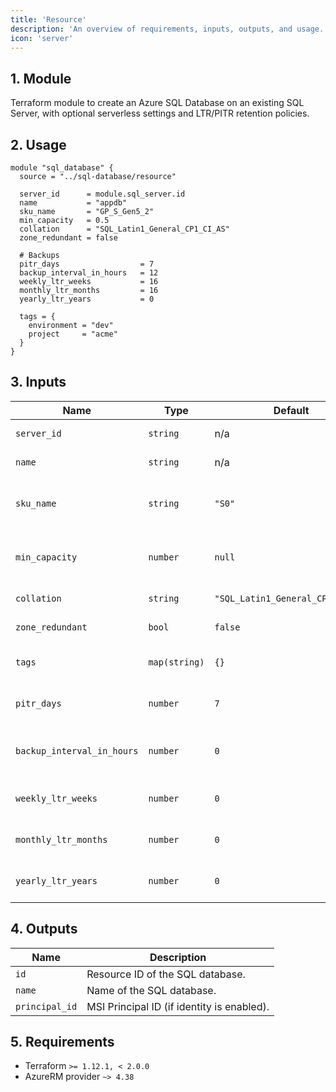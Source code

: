 ```yaml
---
title: 'Resource'
description: 'An overview of requirements, inputs, outputs, and usage.'
icon: 'server'
---
```


## 1. Module
Terraform module to create an Azure SQL Database on an existing SQL Server, with optional serverless settings and LTR/PITR retention policies.

## 2. Usage
```hcl
module "sql_database" {
  source = "../sql-database/resource"

  server_id      = module.sql_server.id
  name           = "appdb"
  sku_name       = "GP_S_Gen5_2"
  min_capacity   = 0.5
  collation      = "SQL_Latin1_General_CP1_CI_AS"
  zone_redundant = false

  # Backups
  pitr_days                  = 7
  backup_interval_in_hours   = 12
  weekly_ltr_weeks           = 16
  monthly_ltr_months         = 16
  yearly_ltr_years           = 0

  tags = {
    environment = "dev"
    project     = "acme"
  }
}
```

## 3. Inputs
| Name | Type | Default | Required | Description |
|------|------|---------|:--------:|-------------|
| `server_id` | `string` | n/a | yes | Parent SQL Server ID. |
| `name` | `string` | n/a | yes | Database name. |
| `sku_name` | `string` | `"S0"` | no | SKU name (e.g., `GP_S_Gen5_2`, `S0`, `P1`). |
| `min_capacity` | `number` | `null` | no | Minimum capacity (serverless SKUs). |
| `collation` | `string` | `"SQL_Latin1_General_CP1_CI_AS"` | no | Database collation. |
| `zone_redundant` | `bool` | `false` | no | Zone redundancy. |
| `tags` | `map(string)` | `{}` | no | Tags to apply to resources. |
| `pitr_days` | `number` | `7` | no | PITR retention days. |
| `backup_interval_in_hours` | `number` | `0` | no | Differential backup interval (0 to omit). |
| `weekly_ltr_weeks` | `number` | `0` | no | Weekly LTR retention in weeks. |
| `monthly_ltr_months` | `number` | `0` | no | Monthly LTR retention in months. |
| `yearly_ltr_years` | `number` | `0` | no | Yearly LTR retention in years. |

## 4. Outputs
| Name | Description |
|------|-------------|
| `id` | Resource ID of the SQL database. |
| `name` | Name of the SQL database. |
| `principal_id` | MSI Principal ID (if identity is enabled). |

## 5. Requirements
- Terraform `>= 1.12.1, < 2.0.0`
- AzureRM provider `~> 4.38`


